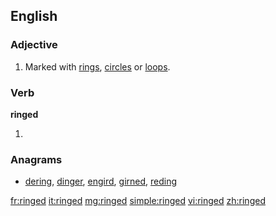 ==English==

===Adjective===
{{en-adj|-}}

# Marked with [[ring]]s, [[circle]]s or [[loop]]s.

===Verb===
'''ringed'''

# {{past of|ring}}

===Anagrams===
* [[dering#English|dering]], [[dinger#English|dinger]], [[engird#English|engird]], [[girned#English|girned]], [[reding#English|reding]]

[[fr:ringed]]
[[it:ringed]]
[[mg:ringed]]
[[simple:ringed]]
[[vi:ringed]]
[[zh:ringed]]
